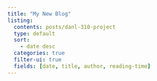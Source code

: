 ```yaml
---
title: "My New Blog"
listing:
  contents: posts/danl-310-project
  type: default
  sort:
    - date desc
  categories: true
  filter-ui: true
  fields: [date, title, author, reading-time]
---
```

